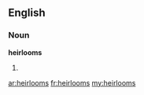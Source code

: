 ==English==

===Noun===
'''heirlooms'''

# {{plural of|[[heirloom]]}}

[[ar:heirlooms]]
[[fr:heirlooms]]
[[my:heirlooms]]